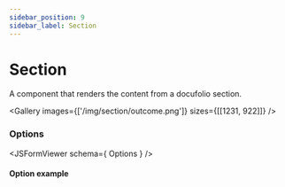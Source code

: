 ```yaml
---
sidebar_position: 9
sidebar_label: Section
---
```



# Section

A component that renders the content from a docufolio section.

<Gallery images={['/img/section/outcome.png']} sizes={[[1231, 922]]} />

### Options
<JSFormViewer schema={ Options } />

#### Option example
```json

```